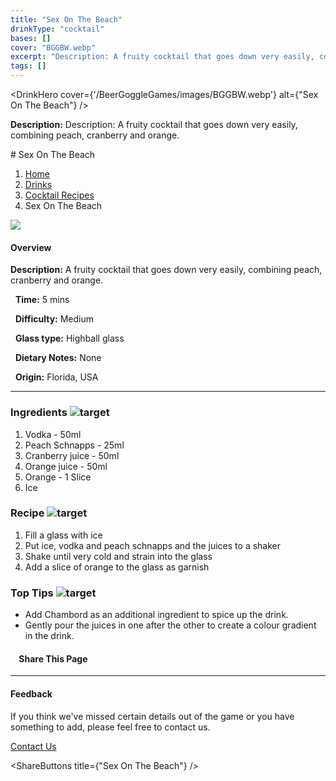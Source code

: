 ```yaml
---
title: "Sex On The Beach"
drinkType: "cocktail"
bases: []
cover: "BGGBW.webp"
excerpt: "Description: A fruity cocktail that goes down very easily, combining peach, cranberry and orange."
tags: []
---
```



<DrinkHero
  cover={'/BeerGoggleGames/images/BGGBW.webp'}
  alt={"Sex On The Beach"}
/>

<DrinkSection title="Overview" icon="/BeerGoggleGames/images/info.webp">
<p><strong>Description:</strong> Description: A fruity cocktail that goes down very easily, combining peach, cranberry and orange.</p>
</DrinkSection>

<DrinkSection title="Ingredients" icon="/BeerGoggleGames/images/liquor.webp">
<!-- Add ingredients -->
</DrinkSection>

<DrinkSection title="Method" icon="/BeerGoggleGames/images/question.webp">
# Sex On The Beach

1.  [Home](/)
2.  [Drinks](drinks)
3.  [Cocktail Recipes](drinks/cocktailrecipes)
4.  Sex On The Beach

![](/images/sex-on-the-beach.webp)

#### Overview

**Description:** A fruity cocktail that goes down very easily, combining peach, cranberry and orange.

  **Time:** 5 mins

  **Difficulty:** Medium

  **Glass type:** Highball glass

  **Dietary Notes:** None

  **Origin:** Florida, USA

* * *

### Ingredients ![target](/images/liquor.webp)

1.  Vodka - 50ml
2.  Peach Schnapps - 25ml
3.  Cranberry juice - 50ml
4.  Orange juice - 50ml
5.  Orange - 1 Slice
6.  Ice

### Recipe ![target](/images/rules.webp)

1.  Fill a glass with ice
2.  Put ice, vodka and peach schnapps and the juices to a shaker
3.  Shake until very cold and strain into the glass
4.  Add a slice of orange to the glass as garnish

### Top Tips ![target](/images/lightbulb.webp)

-   Add Chambord as an additional ingredient to spice up the drink.
-   Gently pour the juices in one after the other to create a colour gradient in the drink.

####     Share This Page

[](https://www.facebook.com/sharer/sharer.php?u=beergogglegames.co.uk/Drinks/CocktailRecipes/sex-on-the-beach)[](https://www.instagram.com/direct/new/)[](https://twitter.com/intent/tweet?url=beergogglegames.co.uk/Drinks/CocktailRecipes/sex-on-the-beach)

* * *

#### Feedback

If you think we've missed certain details out of the game or you have something to add, please feel free to contact us.

  
  
  
[Contact Us](contact)
</DrinkSection>



<ShareButtons title={"Sex On The Beach"} />
<FeedbackCard></FeedbackCard>
